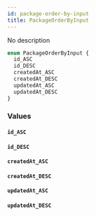 ```yaml
---
id: package-order-by-input
title: PackageOrderByInput
---
```


No description

```graphql
enum PackageOrderByInput {
  id_ASC
  id_DESC
  createdAt_ASC
  createdAt_DESC
  updatedAt_ASC
  updatedAt_DESC
}
```

### Values

#### `id_ASC`

#### `id_DESC`

#### `createdAt_ASC`

#### `createdAt_DESC`

#### `updatedAt_ASC`

#### `updatedAt_DESC`

